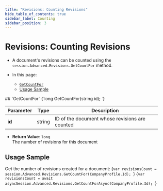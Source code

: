 ```yaml
---
title: "Revisions: Counting Revisions"
hide_table_of_contents: true
sidebar_label: Counting
sidebar_position: 3
---
```



# Revisions: Counting Revisions
<Admonition type="note" title="">

* A document's revisions can be counted using the `session.Advanced.Revisions.GetCountFor` method.  

* In this page:  
   * [`GetCountFor`](../../../client-api/session/revisions/counting.mdx#getcountfor)  
   * [Usage Sample](../../../client-api/session/revisions/counting.mdx#usage-sample)  

</Admonition>
## `GetCountFor`

<TabItem value="syntax" label="syntax">
<CodeBlock language="csharp">
{`long GetCountFor(string id);
`}
</CodeBlock>
</TabItem>

| Parameter | Type | Description |
| ------------- | ------------- | ------------- |
| **id** | string | ID of the document whose revisions are counted |

* **Return Value**: `long`  
  The number of revisions for this document  



## Usage Sample

Get the number of revisions created for a document:
<Tabs groupId='languageSyntax'>
<TabItem value="Sync" label="Sync">
<CodeBlock language="csharp">
{`var revisionsCount = session.Advanced.Revisions.GetCountFor(CompanyProfile.Id);
`}
</CodeBlock>
</TabItem>
<TabItem value="Async" label="Async">
<CodeBlock language="csharp">
{`var revisionsCount = await asyncSession.Advanced.Revisions.GetCountForAsync(CompanyProfile.Id);
`}
</CodeBlock>
</TabItem>
</Tabs>



